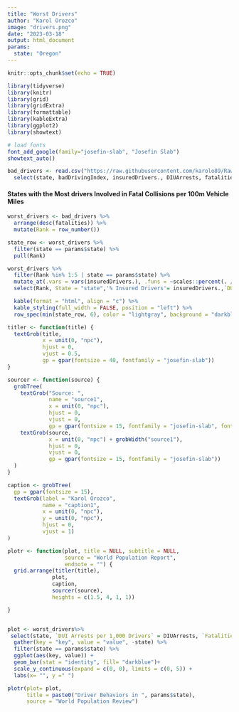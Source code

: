 ```yaml
---
title: "Worst Drivers"
author: "Karol Orozco"
image: "drivers.png"
date: "2023-03-18"
output: html_document
params:
  state: "Oregon"
---
```



```r
knitr::opts_chunk$set(echo = TRUE)

library(tidyverse)
library(knitr)
library(grid)
library(gridExtra)
library(formattable)
library(kableExtra)
library(ggplot2)
library(showtext)

# load fonts
font_add_google(family="josefin-slab", "Josefin Slab")
showtext_auto()

bad_drivers <- read.csv("https://raw.githubusercontent.com/karolo89/Raw_Data/main/drivers.csv")%>%
  select(state, badDrivingIndex, insuredDrivers., DIUArrests, fatalities)

```


#### States with the Most drivers Involved in Fatal Collisions per 100m Vehicle Miles


```r
worst_drivers <- bad_drivers %>%
  arrange(desc(fatalities)) %>%
  mutate(Rank = row_number())

state_row <- worst_drivers %>%
  filter(state == params$state) %>%
  pull(Rank)

worst_drivers %>%  
  filter(Rank %in% 1:5 | state == params$state) %>%
  mutate_at(.vars = vars(insuredDrivers.), .funs = ~scales::percent(. / 100)) %>%  
  select(Rank, State = "state",'% Insured Drivers'= insuredDrivers.,`DUI Arrests per 1,000 Drivers` = DIUArrests, `Fatalities /100m Vehicle Miles` =fatalities) %>%

  kable(format = "html", align = "c") %>%
  kable_styling(full_width = FALSE, position = "left") %>%
  row_spec(min(state_row, 6), color = "lightgray", background = "darkblue", bold = TRUE)
```



```r
titler <- function(title) {
  textGrob(title, 
           x = unit(0, "npc"), 
           hjust = 0, 
           vjust = 0.5,
           gp = gpar(fontsize = 40, fontfamily = "josefin-slab"))
}

sourcer <- function(source) {
  grobTree(
    textGrob("Source: ", 
             name = "source1",
             x = unit(0, "npc"), 
             hjust = 0, 
             vjust = 0,
             gp = gpar(fontsize = 15, fontfamily = "josefin-slab", fontface = "bold")),
    textGrob(source, 
             x = unit(0, "npc") + grobWidth("source1"), 
             hjust = 0, 
             vjust = 0,
             gp = gpar(fontsize = 15, fontfamily = "josefin-slab"))
  )
}

caption <- grobTree(
  gp = gpar(fontsize = 15), 
  textGrob(label = "Karol Orozco", 
           name = "caption1",
           x = unit(0, "npc"),  
           y = unit(0, "npc"),
           hjust = 0, 
           vjust = 1)
)

plotr <- function(plot, title = NULL, subtitle = NULL, 
                  source = "World Population Report",
                  endnote = "") {
  grid.arrange(titler(title), 
              plot, 
              caption, 
              sourcer(source),
              heights = c(1.5, 4, 1, 1)) 

}


plot <- worst_drivers%>%
 select(state, `DUI Arrests per 1,000 Drivers` = DIUArrests, `Fatalities /100m Vehicle Miles` =fatalities)%>%
  gather(key = "key", value = "value", -state) %>%
  filter(state == params$state) %>%
  ggplot(aes(key, value)) +
  geom_bar(stat = "identity", fill= "darkblue")+
  scale_y_continuous(expand = c(0, 0), limits = c(0, 5)) +
  labs(x= "", y =" ")

plotr(plot= plot,
      title = paste0("Driver Behaviors in ", params$state),
      source = "World Population Review")
```




